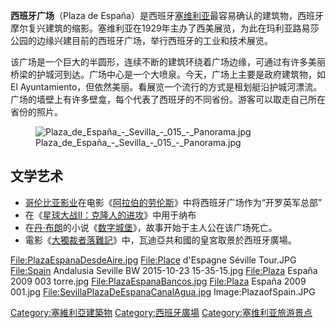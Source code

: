 '''西班牙广场'''（Plaza de España）是西班牙[[塞维利亚|塞维利亚]]最容易确认的建筑物，西班牙摩尔复兴建筑的缩影。塞维利亚在1929年主办了西美展览，为此在玛利亚路易莎公园的边缘兴建目前的西班牙广场，举行西班牙的工业和技术展览。 

该广场是一个巨大的半圆形，连续不断的建筑环绕着广场边缘，可通过有许多美丽桥梁的护城河到达。广场中心是一个大喷泉。今天，广场上主要是政府建筑物，如El Ayuntamiento，但依然美丽。看展览一个流行的方式是租划艇沿护城河漂流。广场的墙壁上有许多壁龛，每个代表了西班牙的不同省份。游客可以取走自己所在省份的照片。

[[File:Plaza_de_España_-_Sevilla_-_015_-_Panorama.jpg|thumb]]

==文学艺术==
*[[哥伦比亚影业|哥伦比亚影业]]在电影《[[阿拉伯的劳伦斯_(电影)|阿拉伯的劳伦斯]]》中将西班牙广场作为“开罗英军总部”
*在《[[星球大战II：克隆人的进攻|星球大战II：克隆人的进攻]]》中用于纳布 
*在[[丹·布朗|丹·布朗]]的小说《[[数字城堡|数字城堡]]》，故事开始于主人公在该广场死亡。
*電影《[[大獨裁者落難記|大獨裁者落難記]]》中，瓦迪亞共和國的皇宮取景於西班牙廣場。
 
<gallery>
File:PlazaEspanaDesdeAire.jpg
File:Place d'Espagne Séville Tour.JPG
File:Spain Andalusia Seville BW 2015-10-23 15-35-15.jpg
File:Plaza España 2009 003 torre.jpg
File:PlazaEspanaBancos.jpg
File:Plaza España 2009 001.jpg
File:SevillaPlazaDeEspanaCanalAgua.jpg
Image:PlazaofSpain.JPG
</gallery>

[[Category:塞維利亞建築物|Category:塞維利亞建築物]]
[[Category:西班牙廣場|Category:西班牙廣場]]
[[Category:塞维利亚旅游景点|Category:塞维利亚旅游景点]]